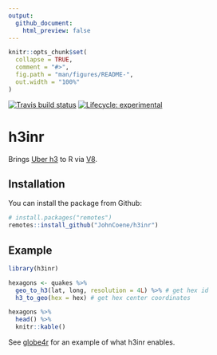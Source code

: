 ```yaml
---
output: 
  github_document:
    html_preview: false
---
```


<!-- README.md is generated from README.Rmd. Please edit that file -->

```r
knitr::opts_chunk$set(
  collapse = TRUE,
  comment = "#>",
  fig.path = "man/figures/README-",
  out.width = "100%"
)
```

<!-- badges: start -->
[![Travis build status](https://travis-ci.org/JohnCoene/h3inr.svg?branch=master)](https://travis-ci.org/JohnCoene/h3inr)
[![Lifecycle: experimental](https://img.shields.io/badge/lifecycle-experimental-orange.svg)](https://www.tidyverse.org/lifecycle/#experimental)
<!-- badges: end -->

# h3inr

Brings [Uber h3](https://github.com/uber/h3-js) to R via [V8](https://github.com/jeroen/V8).

## Installation

You can install the package from Github:

``` r
# install.packages("remotes")
remotes::install_github("JohnCoene/h3inr")
```

## Example

```r
library(h3inr)

hexagons <- quakes %>% 
  geo_to_h3(lat, long, resolution = 4L) %>% # get hex id
  h3_to_geo(hex = hex) # get hex center coordinates

hexagons %>% 
  head() %>% 
  knitr::kable()
```

See [globe4r](https://globe4r.john-coene.com/articles/hexagons.html) for an example of what h3inr enables.
